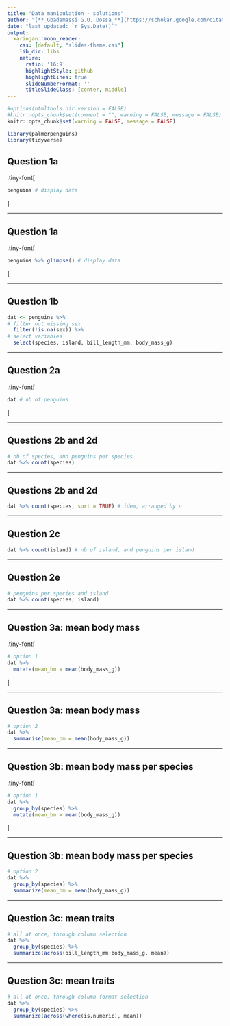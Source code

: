 ```yaml
---
title: "Data manipulation - solutions"
author: "[**_Gbadamassi G.O. Dossa_**](https://scholar.google.com/citations?user=w20AkZcAAAAJ&hl=en)"
date: "last updated: `r Sys.Date()`"
output:
  xaringan::moon_reader:
    css: [default, "slides-theme.css"]
    lib_dir: libs
    nature:
      ratio: '16:9'
      highlightStyle: github
      highlightLines: true
      slideNumberFormat: ''
      titleSlideClass: [center, middle]
---
```


```r
#options(htmltools.dir.version = FALSE)
#knitr::opts_chunk$set(comment = "", warning = FALSE, message = FALSE)
knitr::opts_chunk$set(warning = FALSE, message = FALSE)

library(palmerpenguins)
library(tidyverse)
```

## Question 1a 

.tiny-font[
```r
penguins # display data
```
]

---

## Question 1a 

.tiny-font[
```r
penguins %>% glimpse() # display data
```
]

---

## Question 1b

```r
dat <- penguins %>%
# filter out missing sex
  filter(!is.na(sex)) %>% 
# select variables
  select(species, island, bill_length_mm, body_mass_g) 
```

---

## Question 2a

.tiny-font[
```r
dat # nb of penguins
```
]

---

## Questions 2b and 2d

```r
# nb of species, and penguins per species
dat %>% count(species) 
```

---

## Questions 2b and 2d

```r
dat %>% count(species, sort = TRUE) # idem, arranged by n
```


---

## Question 2c

```r
dat %>% count(island) # nb of island, and penguins per island
```


---

## Question 2e

```r
# penguins per species and island
dat %>% count(species, island) 
```



---

## Question 3a: mean body mass

.tiny-font[
```r
# option 1
dat %>%
  mutate(mean_bm = mean(body_mass_g))
```
]

---

## Question 3a: mean body mass

```r
# option 2
dat %>%
  summarise(mean_bm = mean(body_mass_g))
```


---

## Question 3b: mean body mass per species

.tiny-font[
```r
# option 1
dat %>%
  group_by(species) %>% 
  mutate(mean_bm = mean(body_mass_g))
```
]



---

## Question 3b: mean body mass per species

```r
# option 2
dat %>% 
  group_by(species) %>% 
  summarize(mean_bm = mean(body_mass_g))
```


---

## Question 3c: mean traits

```r
# all at once, through column selection
dat %>% 
  group_by(species) %>% 
  summarize(across(bill_length_mm:body_mass_g, mean))
```



---

## Question 3c: mean traits

```r
# all at once, through column format selection
dat %>% 
  group_by(species) %>% 
  summarize(across(where(is.numeric), mean))
```
